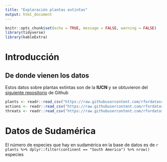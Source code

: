 ```yaml
---
title: "Exploración plantas extintas"
output: html_document
---
```


```r
knitr::opts_chunk$set(echo = TRUE, message = FALSE, warning = FALSE)
library(tidyverse)
library(kableExtra)
```

# Introducción 

## De donde vienen los datos 

Estos datos sobre plantas extintas son de la **IUCN** y se obtuvieron del [siguiente repositorio](https://github.com/rfordatascience/tidytuesday) de Github

```r
plants <- readr::read_csv("https://raw.githubusercontent.com/rfordatascience/tidytuesday/master/data/2020/2020-08-18/plants.csv")
actions <- readr::read_csv("https://raw.githubusercontent.com/rfordatascience/tidytuesday/master/data/2020/2020-08-18/actions.csv")
threats <- readr::read_csv("https://raw.githubusercontent.com/rfordatascience/tidytuesday/master/data/2020/2020-08-18/threats.csv")
```

# Datos de Sudamérica

El número de especies que hay en sudamérica en la base de datos es de `r plants %>% dplyr::filter(continent == "South America") %>% nrow()` especies


```r

```
